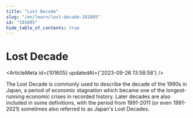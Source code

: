 ```yaml
---
title: "Lost Decade"
slug: "/en/learn/lost-decade-101605"
id: "101605"
hide_table_of_contents: true
---
```



# Lost Decade

<ArticleMeta id={101605} updatedAt={'2023-09-26 13:58:58'} />
<div className='border-solid border-b border-t-0 my-4 border-[var(--ifm-color-gray-300)]' />

The Lost Decade is commonly used to describe the decade of the 1990s in Japan, a period of economic stagnation which became one of the longest-running economic crises in recorded history. Later decades are also included in some definitions, with the period from 1991-2011 (or even 1991-2021) sometimes also referred to as Japan's Lost Decades.
